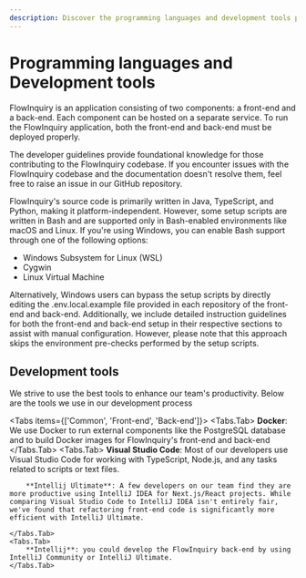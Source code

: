 ```yaml
---
description: Discover the programming languages and development tools powering FlowInquiry. Built with Java, TypeScript, Python, and AI-driven automation, FlowInquiry leverages modern frameworks, databases, and cloud-native technologies for seamless ticket management and workflow customization
---
```



# Programming languages and Development tools

FlowInquiry is an application consisting of two components: a front-end and a back-end. Each component can be hosted on a separate service. To run the FlowInquiry application, both the front-end and back-end must be deployed properly.

The developer guidelines provide foundational knowledge for those contributing to the FlowInquiry codebase. If you encounter issues with the FlowInquiry codebase and the documentation doesn't resolve them, feel free to raise an issue in our GitHub repository.

FlowInquiry's source code is primarily written in Java, TypeScript, and Python, making it platform-independent. However, some setup scripts are written in Bash and are supported only in Bash-enabled environments like macOS and Linux. If you're using Windows, you can enable Bash support through one of the following options:

- Windows Subsystem for Linux (WSL)
- Cygwin
- Linux Virtual Machine

<Callout type="info" emoji="ℹ️">
  Alternatively, Windows users can bypass the setup scripts by directly editing
  the .env.local.example file provided in each repository of the front-end and
  back-end. Additionally, we include detailed instruction guidelines for both
  the front-end and back-end setup in their respective sections to assist with
  manual configuration. However, please note that this approach skips the
  environment pre-checks performed by the setup scripts.
</Callout>

## Development tools

We strive to use the best tools to enhance our team's productivity. Below are the tools we use in our development process

<Tabs items={['Common', 'Front-end', 'Back-end']}>
    <Tabs.Tab>
        **Docker**: We use Docker to run external components like the PostgreSQL database and to build Docker images for FlowInquiry's front-end and back-end
    </Tabs.Tab>
    <Tabs.Tab>
        **Visual Studio Code**: Most of our developers use Visual Studio Code for working with TypeScript, Node.js, and any tasks related to scripts or text files.

        **Intellij Ultimate**: A few developers on our team find they are more productive using IntelliJ IDEA for Next.js/React projects. While comparing Visual Studio Code to IntelliJ IDEA isn't entirely fair, we've found that refactoring front-end code is significantly more efficient with IntelliJ Ultimate.

    </Tabs.Tab>
    <Tabs.Tab>
        **Intellij**: you could develop the FlowInquiry back-end by using IntelliJ Community or IntelliJ Ultimate.
    </Tabs.Tab>

</Tabs>
